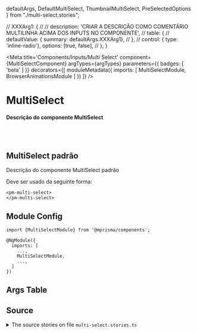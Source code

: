   defaultArgs,
  DefaultMultiSelect,
  ThumbnailMultiSelect,
  PreSelectedOptions
} from "./multi-select.stories";

  // XXXArg1: {
  //   // description: 'CRIAR A DESCRIÇÃO COMO COMENTÁRIO MULTILINHA ACIMA DOS INPUTS NO COMPONENTE',
  //   table: {
  //     defaultValue: { summary: defaultArgs.XXXArg1},
  //   },
  //   control: { type: 'inline-radio'}, options: [true, false],
  // },
}

<Meta
  title='Components/Inputs/Multi Select'
  component={MultiSelectComponent}
  argTypes={argTypes}
  parameters={{ badges: [ 'beta' ] }}
  decorators={[
    moduleMetadata({
      imports: [
        MultiSelectModule,
        BrowserAnimationsModule
      ]
    })
  ]}
/>


# MultiSelect

#### Descrição do componente MultiSelect

<br/>
<br/>

## MultiSelect padrão

Descrição do componente MultiSelect padrão

Deve ser usado da seguinte forma:

```
<pm-multi-select>
</pm-multi-select>
```

<Canvas>
  <Story name='Default' story={DefaultMultiSelect} />
  <Story name='Thumbnail' story={ThumbnailMultiSelect} />
  <Story name='Pre Selected' story={PreSelectedOptions} />
</Canvas>

## Module Config

```
import {MultiSelectModule} from '@mprisma/components';

@NgModule({
  imports: [
    ...,
    MultiSelectModule,
    ...,
  ]
})
```

## Args Table

<ArgsTable story='Default'/>

## Source

<details>
  <summary>The source stories on file <code>multi-select.stories.ts</code></summary>
  <Source code={SourceStory} language='ts' />
</details>
